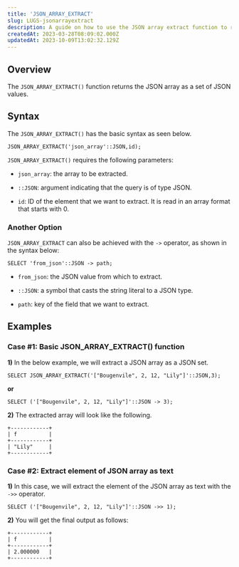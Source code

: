 ```yaml
---
title: 'JSON_ARRAY_EXTRACT'
slug: LUGS-jsonarrayextract
description: A guide on how to use the JSON array extract function to return a JSON array as a set of JSON values.
createdAt: 2023-03-28T08:09:02.000Z
updatedAt: 2023-10-09T13:02:32.129Z
---
```


## **Overview**

The `JSON_ARRAY_EXTRACT()` function returns the JSON array as a set of JSON values. 

## **Syntax**

The `JSON_ARRAY_EXTRACT()` has the basic syntax as seen below.

```pgsql
JSON_ARRAY_EXTRACT('json_array'::JSON,id);
```

`JSON_ARRAY_EXTRACT()` requires the following parameters:

*   `json_array`: the array to be extracted.

*   `::JSON`: argument indicating that the query is of type JSON.

*   `id`: ID of the element that we want to extract. It is read in an array format that starts with 0.

### **Another Option**

`JSON_ARRAY_EXTRACT` can also be achieved with the `->` operator, as shown in the syntax below:

```pgsql
SELECT 'from_json'::JSON -> path;
```

*   `from_json`: the JSON value from which to extract.

*   `::JSON`: a symbol that casts the string literal to a JSON type.

*   `path`: key of the field that we want to extract.

## **Examples**

### **Case #1: Basic JSON\_ARRAY\_EXTRACT() function**

**1)** In the below example, we will extract a JSON array as a JSON set.

```pgsql
SELECT JSON_ARRAY_EXTRACT('["Bougenvile", 2, 12, "Lily"]'::JSON,3);
```

**or**

```pgsql
SELECT ('["Bougenvile", 2, 12, "Lily"]'::JSON -> 3);
```

**2)** The extracted array will look like the following.

```pgsql
+------------+
| f          |
+------------+
| "Lily"     |
+------------+
```

### Case #2: Extract element of JSON array as text

**1)** In this case, we will extract the element of the JSON array as text with the `->>` operator.

```pgsql
SELECT ('["Bougenvile", 2, 12, "Lily"]'::JSON ->> 1);
```

**2)** You will get the final output as follows:

```pgsql
+------------+
| f          |
+------------+
| 2.000000   |
+------------+
```

